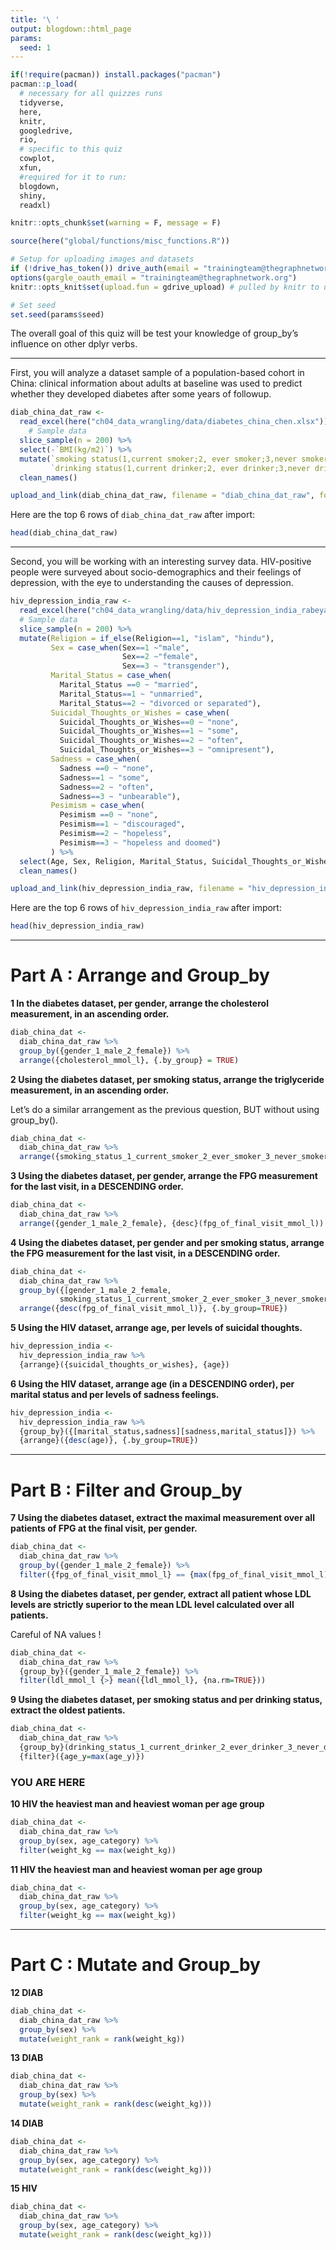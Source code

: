 ```yaml
---
title: '\ '
output: blogdown::html_page
params:
  seed: 1
---
```


```r
if(!require(pacman)) install.packages("pacman")
pacman::p_load(
  # necessary for all quizzes runs
  tidyverse, 
  here,
  knitr,
  googledrive,
  rio,
  # specific to this quiz             
  cowplot, 
  xfun,
  #required for it to run:
  blogdown,
  shiny,
  readxl)

knitr::opts_chunk$set(warning = F, message = F)

source(here("global/functions/misc_functions.R"))

# Setup for uploading images and datasets
if (!drive_has_token()) drive_auth(email = "trainingteam@thegraphnetwork.org")
options(gargle_oauth_email = "trainingteam@thegraphnetwork.org")
knitr::opts_knit$set(upload.fun = gdrive_upload) # pulled by knitr to upload image

# Set seed
set.seed(params$seed)
```

The overall goal of this quiz will be test your knowledge of group_by's influence on other dplyr verbs.  

------------------------------------------------------------------------

First, you will analyze a dataset sample of a population-based cohort in China: clinical information about adults at baseline was used to predict whether they developed diabetes after some years of followup.

```r
diab_china_dat_raw <- 
  read_excel(here("ch04_data_wrangling/data/diabetes_china_chen.xlsx")) %>%
    # Sample data
  slice_sample(n = 200) %>%
  select(-`BMI(kg/m2)`) %>% 
  mutate(`smoking status(1,current smoker;2, ever smoker;3,never smoker)` = as.factor(`smoking status(1,current smoker;2, ever smoker;3,never smoker)`),
         `drinking status(1,current drinker;2, ever drinker;3,never drinker)` = as.factor(`drinking status(1,current drinker;2, ever drinker;3,never drinker)`)) %>%
  clean_names()
```

```r
upload_and_link(diab_china_dat_raw, filename = "diab_china_dat_raw", format =  "csv")
```

Here are the top 6 rows of `diab_china_dat_raw` after import:

```r
head(diab_china_dat_raw)
```

------------------------------------------------------------------------

Second, you will be working with an interesting survey data. HIV-positive people were surveyed about socio-demographics and their feelings of depression, with the eye to understanding the causes of depression.

```r
hiv_depression_india_raw <- 
  read_excel(here("ch04_data_wrangling/data/hiv_depression_india_rabeya.xlsx")) %>%
  # Sample data
  slice_sample(n = 200) %>%
  mutate(Religion = if_else(Religion==1, "islam", "hindu"),
         Sex = case_when(Sex==1 ~"male", 
                         Sex==2 ~"female",
                         Sex==3 ~ "transgender"),
         Marital_Status = case_when(
           Marital_Status ==0 ~ "married",
           Marital_Status==1 ~ "unmarried",
           Marital_Status==2 ~ "divorced or separated"),
         Suicidal_Thoughts_or_Wishes = case_when(
           Suicidal_Thoughts_or_Wishes==0 ~ "none",
           Suicidal_Thoughts_or_Wishes==1 ~ "some",
           Suicidal_Thoughts_or_Wishes==2 ~ "often",
           Suicidal_Thoughts_or_Wishes==3 ~ "omnipresent"),
         Sadness = case_when(
           Sadness ==0 ~ "none",
           Sadness==1 ~ "some",
           Sadness==2 ~ "often",
           Sadness==3 ~ "unbearable"),
         Pesimism = case_when(
           Pesimism ==0 ~ "none",
           Pesimism==1 ~ "discouraged",
           Pesimism==2 ~ "hopeless",
           Pesimism==3 ~ "hopeless and doomed")
         ) %>%
  select(Age, Sex, Religion, Marital_Status, Suicidal_Thoughts_or_Wishes, Sadness, Pesimism) %>%
  clean_names()
```

```r
upload_and_link(hiv_depression_india_raw, filename = "hiv_depression_india_raw", format =  "csv")
```

Here are the top 6 rows of `hiv_depression_india_raw` after import:

```r
head(hiv_depression_india_raw)
```

------------------------------------------------------------------------

# Part A : Arrange and Group_by

**1 In the diabetes dataset, per gender, arrange the cholesterol measurement, in an ascending order.**

```r
diab_china_dat <- 
  diab_china_dat_raw %>% 
  group_by({gender_1_male_2_female}) %>% 
  arrange({cholesterol_mmol_l}, {.by_group} = TRUE)
```

**2 Using the diabetes dataset, per smoking status, arrange the triglyceride measurement, in an ascending order.**

Let's do a similar arrangement as the previous question, BUT without using group_by(). 

```r
diab_china_dat <- 
  diab_china_dat_raw %>% 
  arrange({smoking_status_1_current_smoker_2_ever_smoker_3_never_smoker}, {triglyceride_mmol_l})
```

**3 Using the diabetes dataset, per gender, arrange the FPG measurement for the last visit, in a DESCENDING order.**

```r
diab_china_dat <- 
  diab_china_dat_raw %>% 
  arrange({gender_1_male_2_female}, {desc}(fpg_of_final_visit_mmol_l))
```
  
**4 Using the diabetes dataset, per gender and per smoking status, arrange the FPG measurement for the last visit, in a DESCENDING order.**

```r
diab_china_dat <- 
  diab_china_dat_raw %>% 
  group_by({[gender_1_male_2_female,
           smoking_status_1_current_smoker_2_ever_smoker_3_never_smoker][smoking_status_1_current_smoker_2_ever_smoker_3_never_smoker, gender_1_male_2_female]}) %>%
  arrange({desc(fpg_of_final_visit_mmol_l)}, {.by_group=TRUE})
```

**5 Using the HIV dataset, arrange age, per levels of suicidal thoughts.**

```r
hiv_depression_india <- 
  hiv_depression_india_raw %>% 
  {arrange}({suicidal_thoughts_or_wishes}, {age})
```
  
**6 Using the HIV dataset, arrange age (in a DESCENDING order), per marital status and per levels of sadness feelings.**

```r
hiv_depression_india <- 
  hiv_depression_india_raw %>% 
  {group_by}({[marital_status,sadness][sadness,marital_status]}) %>%
  {arrange}({desc(age)}, {.by_group=TRUE})
```

------------------------------------------------------------------------

# Part B : Filter and Group_by

**7 Using the diabetes dataset, extract the maximal measurement over all patients of FPG at the final visit, per gender.**

```r
diab_china_dat <- 
  diab_china_dat_raw %>% 
  group_by({gender_1_male_2_female}) %>% 
  filter({fpg_of_final_visit_mmol_l} == {max(fpg_of_final_visit_mmol_l)})
```

**8 Using the diabetes dataset, per gender, extract all patient whose LDL levels are strictly superior to the mean LDL level calculated over all patients.**

Careful of NA values !

```r
diab_china_dat <- 
  diab_china_dat_raw %>% 
  {group_by}({gender_1_male_2_female}) %>% 
  filter(ldl_mmol_l {>} mean({ldl_mmol_l}, {na.rm=TRUE}))
```

**9 Using the diabetes dataset, per smoking status and per drinking status, extract the oldest patients. **

```r
diab_china_dat <- 
  diab_china_dat_raw %>% 
  {group_by}(drinking_status_1_current_drinker_2_ever_drinker_3_never_drinker, smoking_status_1_current_smoker_2_ever_smoker_3_never_smoker) %>% 
  {filter}({age_y=max(age_y)}) 
```

### YOU ARE HERE 

**10 HIV the heaviest man and heaviest woman per age group **

```r
diab_china_dat <- 
  diab_china_dat_raw %>% 
  group_by(sex, age_category) %>% 
  filter(weight_kg == max(weight_kg)) 
```

**11 HIV the heaviest man and heaviest woman per age group **

```r
diab_china_dat <- 
  diab_china_dat_raw %>% 
  group_by(sex, age_category) %>% 
  filter(weight_kg == max(weight_kg)) 
```

------------------------------------------------------------------------

# Part C : Mutate and Group_by

**12 DIAB**

```r
diab_china_dat <- 
  diab_china_dat_raw %>% 
  group_by(sex) %>%
  mutate(weight_rank = rank(weight_kg)) 
```

**13 DIAB**

```r
diab_china_dat <- 
  diab_china_dat_raw %>% 
  group_by(sex) %>%
  mutate(weight_rank = rank(desc(weight_kg)))
```

**14 DIAB**

```r
diab_china_dat <- 
  diab_china_dat_raw %>% 
  group_by(sex, age_category) %>% 
  mutate(weight_rank = rank(desc(weight_kg)))
```

**15 HIV**

```r
diab_china_dat <- 
  diab_china_dat_raw %>% 
  group_by(sex, age_category) %>% 
  mutate(weight_rank = rank(desc(weight_kg)))
```

